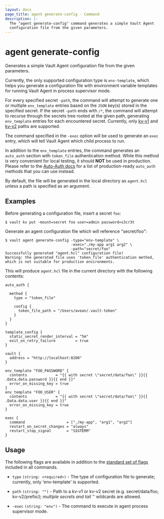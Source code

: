 ```yaml
---
layout: docs
page_title: agent generate-config - Command
description: |-
  The "agent generate-config" command generates a simple Vault Agent
  configuration file from the given parameters.
---
```


# agent generate-config

Generates a simple Vault Agent configuration file from the given parameters.

Currently, the only supported configuration type is `env-template`, which
helps you generate a configuration file with environment variable templates
for running Vault Agent in process supervisor mode.

For every specified secret `-path`, the command will attempt to generate one or
multiple `env_template` entries based on the `JSON` key(s) stored in the
specified secret. If the secret `-path` ends with `/*`, the command will
attempt to recurse through the secrets tree rooted at the given path,
generating `env_template` entries for each encountered secret. Currently,
only [kv-v1](/vault/docs/secrets/kv/kv-v1) and
[kv-v2](/vault/docs/secrets/kv/kv-v2) paths are supported.

The command specified in the `-exec` option will be used to generate an
`exec` entry, which will tell Vault Agent which child process to run.

In addition to the `env_template` entries, the command generates an `auto_auth`
section with `token_file` authentication method. While this method is very
convenient for local testing, it should **NOT** be used in production. Please
refer to the [Auto-Auth docs](/vault/docs/agent-and-proxy/autoauth) for
a list of production-ready `auto_auth` methods that you can use instead.

By default, the file will be generated in the local directory as `agent.hcl`
unless a path is specified as an argument.

## Examples

Before generating a configuration file, insert a secret `foo`:

```shell-session
$ vault kv put -mount=secret foo user=admin password=s3cr3t
```

Generate an agent configuration file which will reference "secret/foo":

```shell-session
$ vault agent generate-config -type="env-template" \
                              -exec="./my-app arg1 arg2" \
                              -path="secret/foo"
Successfully generated "agent.hcl" configuration file!
Warning: the generated file uses 'token_file' authentication method, which is not suitable for production environments.
```

This will produce `agent.hcl` file in the current directory with the following
contents:

```hcl
auto_auth {

  method {
    type = "token_file"

    config {
      token_file_path = "/Users/avean/.vault-token"
    }
  }
}

template_config {
  static_secret_render_interval = "5m"
  exit_on_retry_failure         = true
}

vault {
  address = "http://localhost:8200"
}

env_template "FOO_PASSWORD" {
  contents             = "{{ with secret \"secret/data/foo\" }}{{ .Data.data.password }}{{ end }}"
  error_on_missing_key = true
}
env_template "FOO_USER" {
  contents             = "{{ with secret \"secret/data/foo\" }}{{ .Data.data.user }}{{ end }}"
  error_on_missing_key = true
}

exec {
  command                   = ["./my-app", "arg1", "arg2"]
  restart_on_secret_changes = "always"
  restart_stop_signal       = "SIGTERM"
}
```


## Usage

The following flags are available in addition to the [standard set of
flags](/vault/docs/commands) included in all commands.

- `type` `(string: <required>)` - The type of configuration file to generate;
  currently, only 'env-template' is supported.

- `path` `(string: "")` - Path to a kv-v1 or kv-v2 secret
  (e.g. secret/data/foo, kv-v2/prefix/*); multiple secrets and tail '*'
  wildcards are allowed.

- `-exec` `(string: "env")` - The command to execute in agent process
  supervisor mode.
